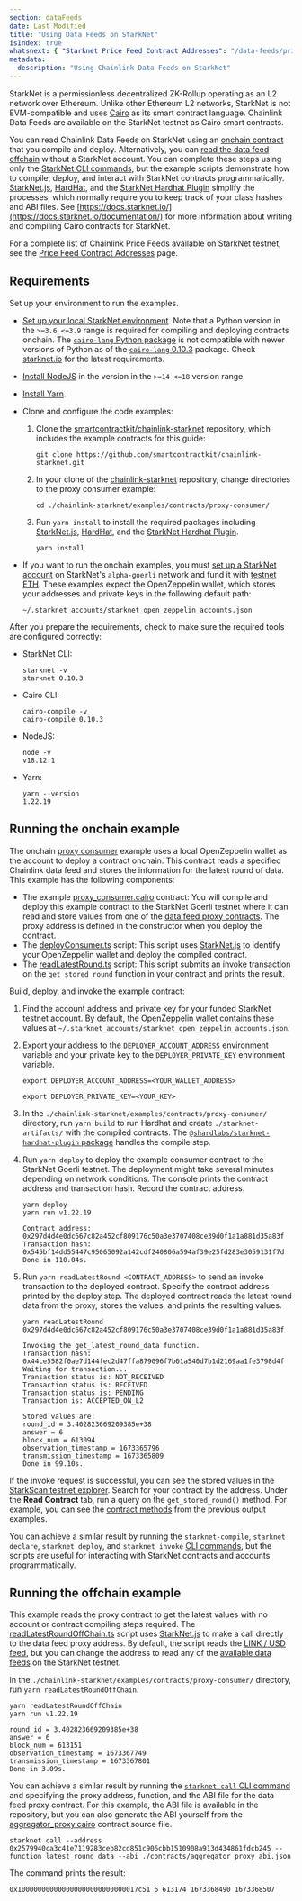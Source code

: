 ```yaml
---
section: dataFeeds
date: Last Modified
title: "Using Data Feeds on StarkNet"
isIndex: true
whatsnext: { "Starknet Price Feed Contract Addresses": "/data-feeds/price-feeds/addresses?network=starknet" }
metadata:
  description: "Using Chainlink Data Feeds on StarkNet"
---
```


StarkNet is a permissionless decentralized ZK-Rollup operating as an L2 network over Ethereum. Unlike other Ethereum L2 networks, StarkNet is not EVM-compatible and uses [Cairo](https://docs.cairo-lang.org/index.html) as its smart contract language. Chainlink Data Feeds are available on the StarkNet testnet as Cairo smart contracts.

You can read Chainlink Data Feeds on StarkNet using an [onchain contract](#running-the-onchain-example) that you compile and deploy. Alternatively, you can [read the data feed offchain](#running-the-off-chain-example) without a StarkNet account. You can complete these steps using only the [StarkNet CLI commands](https://docs.starknet.io/documentation/tools/CLI/commands/), but the example scripts demonstrate how to compile, deploy, and interact with StarkNet contracts programmatically. [StarkNet.js](https://www.starknetjs.com/), [HardHat](https://hardhat.org/), and the [StarkNet Hardhat Plugin](https://shard-labs.github.io/starknet-hardhat-plugin/) simplify the processes, which normally require you to keep track of your class hashes and ABI files. See [https://docs.starknet.io/](https://docs.starknet.io/documentation/) for more information about writing and compiling Cairo contracts for StarkNet.

For a complete list of Chainlink Price Feeds available on StarkNet testnet, see the [Price Feed Contract Addresses](/data-feeds/price-feeds/addresses?network=starknet) page.

## Requirements

Set up your environment to run the examples.

- [Set up your local StarkNet environment](https://docs.starknet.io/documentation/getting_started/environment_setup/). Note that a Python version in the `>=3.6 <=3.9` range is required for compiling and deploying contracts onchain. The [`cairo-lang` Python package](https://pypi.org/project/cairo-lang/) is not compatible with newer versions of Python as of the [`cairo-lang` 0.10.3](https://pypi.org/project/cairo-lang/0.10.3/) package. Check [starknet.io](https://docs.starknet.io/documentation/getting_started/environment_setup/) for the latest requirements.
- [Install NodeJS](https://nodejs.org/en/download/) in the version in the `>=14 <=18` version range.
- [Install Yarn](https://classic.yarnpkg.com/lang/en/docs/install/).
- Clone and configure the code examples:

  1. Clone the [smartcontractkit/chainlink-starknet](https://github.com/smartcontractkit/chainlink-starknet) repository, which includes the example contracts for this guide:

     ```shell
     git clone https://github.com/smartcontractkit/chainlink-starknet.git
     ```

  1. In your clone of the [chainlink-starknet](https://github.com/smartcontractkit/chainlink-starknet) repository, change directories to the proxy consumer example:

     ```shell
     cd ./chainlink-starknet/examples/contracts/proxy-consumer/
     ```

  1. Run `yarn install` to install the required packages including [StarkNet.js](https://www.starknetjs.com/), [HardHat](https://hardhat.org/), and the [StarkNet Hardhat Plugin](https://shard-labs.github.io/starknet-hardhat-plugin/).

     ```shell
     yarn install
     ```

- If you want to run the onchain examples, you must [set up a StarkNet account](https://docs.starknet.io/documentation/getting_started/account_setup/) on StarkNet's `alpha-goerli` network and fund it with [testnet ETH](https://faucet.goerli.starknet.io/). These examples expect the OpenZeppelin wallet, which stores your addresses and private keys in the following default path:

  ```
  ~/.starknet_accounts/starknet_open_zeppelin_accounts.json
  ```

After you prepare the requirements, check to make sure the required tools are configured correctly:

- StarkNet CLI:

  ```text
  starknet -v
  starknet 0.10.3
  ```

- Cairo CLI:

  ```text
  cairo-compile -v
  cairo-compile 0.10.3
  ```

- NodeJS:

  ```text
  node -v
  v18.12.1
  ```

- Yarn:

  ```text
  yarn --version
  1.22.19
  ```

## Running the onchain example

The onchain [proxy consumer](https://github.com/smartcontractkit/chainlink-starknet/tree/develop/examples/contracts/proxy-consumer/) example uses a local OpenZeppelin wallet as the account to deploy a contract onchain. This contract reads a specified Chainlink data feed and stores the information for the latest round of data. This example has the following components:

- The example [proxy_consumer.cairo](https://github.com/smartcontractkit/chainlink-starknet/blob/develop/examples/contracts/proxy-consumer/src/proxy_consumer.cairo) contract: You will compile and deploy this example contract to the StarkNet Goerli testnet where it can read and store values from one of the [data feed proxy contracts](https://docs.chain.link/data-feeds/price-feeds/addresses?network=starknet). The proxy address is defined in the constructor when you deploy the contract.
- The [deployConsumer.ts](https://github.com/smartcontractkit/chainlink-starknet/tree/develop/examples/contracts/proxy-consumer/scripts/deployConsumer.ts) script: This script uses [StarkNet.js](https://www.starknetjs.com/) to identify your OpenZeppelin wallet and deploy the compiled contract.
- The [readLatestRound.ts](https://github.com/smartcontractkit/chainlink-starknet/tree/develop/examples/contracts/proxy-consumer/scripts/readLatestRound.ts) script: This script submits an invoke transaction on the `get_stored_round` function in your contract and prints the result.

Build, deploy, and invoke the example contract:

1. Find the account address and private key for your funded StarkNet testnet account. By default, the OpenZeppelin wallet contains these values at `~/.starknet_accounts/starknet_open_zeppelin_accounts.json`.
1. Export your address to the `DEPLOYER_ACCOUNT_ADDRESS` environment variable and your private key to the `DEPLOYER_PRIVATE_KEY` environment variable.

   ```shell
   export DEPLOYER_ACCOUNT_ADDRESS=<YOUR_WALLET_ADDRESS>
   ```

   ```shell
   export DEPLOYER_PRIVATE_KEY=<YOUR_KEY>
   ```

1. In the `./chainlink-starknet/examples/contracts/proxy-consumer/` directory, run `yarn build` to run Hardhat and create `./starknet-artifacts/` with the compiled contracts. The [`@shardlabs/starknet-hardhat-plugin` package](https://www.npmjs.com/package/@shardlabs/starknet-hardhat-plugin) handles the compile step.
1. Run `yarn deploy` to deploy the example consumer contract to the StarkNet Goerli testnet. The deployment might take several minutes depending on network conditions. The console prints the contract address and transaction hash. Record the contract address.

   ```text
   yarn deploy
   yarn run v1.22.19

   Contract address: 0x297d4d4e0dc667c82a452cf809176c50a3e3707408ce39d0f1a1a881d35a83f
   Transaction hash: 0x545bf14dd55447c95065092a142cdf240806a594af39e25fd283e3059131f7d
   Done in 110.04s.
   ```

1. Run `yarn readLatestRound <CONTRACT_ADDRESS>` to send an invoke transaction to the deployed contract. Specify the contract address printed by the deploy step. The deployed contract reads the latest round data from the proxy, stores the values, and prints the resulting values.

   ```text
   yarn readLatestRound 0x297d4d4e0dc667c82a452cf809176c50a3e3707408ce39d0f1a1a881d35a83f

   Invoking the get_latest_round_data function.
   Transaction hash: 0x44ce5582f0ae7d144fec2d47ffa879096f7b01a540d7b1d2169aa1fe3798d4f
   Waiting for transaction...
   Transaction status is: NOT_RECEIVED
   Transaction status is: RECEIVED
   Transaction status is: PENDING
   Transaction is: ACCEPTED_ON_L2

   Stored values are:
   round_id = 3.402823669209385e+38
   answer = 6
   block_num = 613094
   observation_timestamp = 1673365796
   transmission_timestamp = 1673365809
   Done in 99.10s.
   ```

If the invoke request is successful, you can see the stored values in the [StarkScan testnet explorer](https://testnet.starkscan.co/). Search for your contract by the address. Under the **Read Contract** tab, run a query on the `get_stored_round()` method. For example, you can see the [contract methods](https://testnet.starkscan.co/contract/0x0297d4d4e0dc667c82a452cf809176c50a3e3707408ce39d0f1a1a881d35a83f#read-contract) from the previous output examples.

You can achieve a similar result by running the `starknet-compile`, `starknet declare`, `starknet deploy`, and `starknet invoke` [CLI commands](https://docs.starknet.io/documentation/tools/CLI/commands/), but the scripts are useful for interacting with StarkNet contracts and accounts programmatically.

## Running the offchain example

This example reads the proxy contract to get the latest values with no account or contract compiling steps required. The [readLatestRoundOffChain.ts](https://github.com/smartcontractkit/chainlink-starknet/tree/develop/examples/contracts/proxy-consumer/scripts/readLatestRoundOffChain.ts) script uses [StarkNet.js](https://www.starknetjs.com/) to make a call directly to the data feed proxy address. By default, the script reads the [LINK / USD feed](https://testnet.starkscan.co/contract/0x02579940ca3c41e7119283ceb82cd851c906cbb1510908a913d434861fdcb245), but you can change the address to read any of the [available data feeds](https://docs.chain.link/data-feeds/price-feeds/addresses?network=starknet) on the StarkNet testnet.

In the `./chainlink-starknet/examples/contracts/proxy-consumer/` directory, run `yarn readLatestRoundOffChain`.

```text
yarn readLatestRoundOffChain
yarn run v1.22.19

round_id = 3.402823669209385e+38
answer = 6
block_num = 613151
observation_timestamp = 1673367749
transmission_timestamp = 1673367801
Done in 3.09s.
```

You can achieve a similar result by running the [`starknet call` CLI command](https://docs.starknet.io/documentation/tools/CLI/commands/#starknet_call) and specifying the proxy address, function, and the ABI file for the data feed proxy contract. For this example, the ABI file is available in the repository, but you can also generate the ABI yourself from the [aggregator_proxy.cairo](https://github.com/smartcontractkit/chainlink-starknet/blob/develop/contracts/src/ocr2/aggregator_proxy.cairo) contract source file.

```shell
starknet call --address 0x2579940ca3c41e7119283ceb82cd851c906cbb1510908a913d434861fdcb245 --function latest_round_data --abi ./contracts/aggregator_proxy_abi.json
```

The command prints the result:

```text
0x100000000000000000000000000017c51 6 613174 1673368490 1673368507
```
